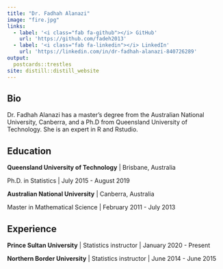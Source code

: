 ```yaml
---
title: "Dr. Fadhah Alanazi"
image: "fire.jpg"
links:
  - label: '<i class="fab fa-github"></i> GitHub'
    url: 'https://github.com/fadeh2013'
  - label: '<i class="fab fa-linkedin"></i> LinkedIn'
    url: 'https://linkedin.com/in/dr-fadhah-alanazi-840726289'
output:
  postcards::trestles
site: distill::distill_website
---
```

 
 
## Bio

Dr. Fadhah Alanazi has a master's degree from the Australian National University, Canberra, and a Ph.D
from Queensland University of Technology. She is an expert in R and Rstudio. 

## Education

**Queensland University of Technology** | Brisbane, Australia

Ph.D. in Statistics | July 2015 - August 2019

**Australian National University** | Canberra, Australia

Master in Mathematical Science | February 2011 - July 2013

## Experience

**Prince Sultan University** | Statistics instructor | January 2020 - Present

**Northern Border University** | Statistics instructor | June 2014 - June 2015
